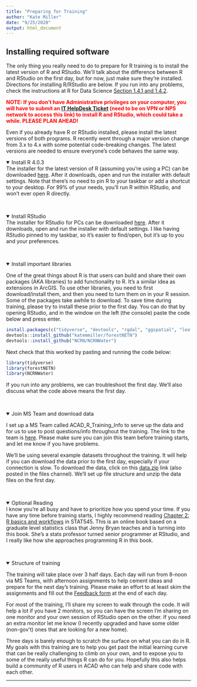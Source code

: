 ```yaml
---
title: "Preparing for Training"
author: "Kate Miller"
date: "9/25/2020"
output: html_document
---
```

<h2>Installing required software</h2>
The only thing you really need to do to prepare for R training is to install the latest version of R and RStudio. We'll talk about the difference between R and RStudio on the first day, but for now, just make sure they're installed. Directions for installing R/RStudio are below. If you run into any problems, check the instructions at R for Data Science <a href="https://r4ds.had.co.nz/introduction.html#prerequisites">Section 1.4.1 and 1.4.2</a>. 

<b style="color:red">NOTE: If you don't have Administrative privileges on your computer, you will have to submit an <a href="https://npshelpdesk.nps.gov/">IT HelpDesk Ticket</a> (need to be on VPN or NPS network to access this link) to install R and RStudio, which could take a while. PLEASE PLAN AHEAD!</b>  

Even if you already have R or RStudio installed, please install the latest versions of both programs. R recently went through a major version change from 3.x to 4.x with some potential code-breaking changes. The latest versions are needed to ensure everyone's code behaves the same way. 

<details open><summary class='drop'>Install R 4.0.3</summary>
The installer for the latest version of R (assuming you're using a PC) can be downloaded <a href="https://cran.r-project.org/bin/windows/base/R-4.0.3-win.exe">here</a>. After it downloads, open and run the installer with default settings. Note that there's no need to pin R to your taskbar or add a shortcut to your desktop. For 99% of your needs, you'll run R within RStudio, and won't ever open R directly.
</details>
<br>

<details open><summary class='drop'>Install RStudio</summary>
The installer for RStudio for PCs can be downloaded <a href="https://download1.rstudio.org/desktop/windows/RStudio-1.3.1093.exe">here</a>. After it downloads, open and run the installer with default settings. I like having RStudio pinned to my taskbar, so it's easier to find/open, but it's up to you and your preferences.
</details>
<br>

<details open><summary class='drop'>Install important libraries</summary>
One of the great things about R is that users can build and share their own packages (AKA libraries) to add functionality to R. It's a similar idea as extensions in ArcGIS. To use other libraries, you need to first download/install them, and then you need to turn them on in your R session. Some of the packages take awhile to download. To save time during training, please try to install these prior to the first day. You can do that by opening RStudio, and in the window on the left (the console) paste the code below and press enter.

```r
install.packages(c("tidyverse", "devtools", "rgdal", "ggspatial", "leaflet"))
devtools::install_github("katemmiller/forestNETN")
devtools::install_github("NCRN/NCRNWater")
```

Next check that this worked by pasting and running the code below:
```r
library(tidyverse)
library(forestNETN)
library(NCRNWater)
```

If you run into any problems, we can troubleshoot the first day. We'll also discuss what the code above means the first day.
</details>
<br>

<details open><summary class='drop'>Join MS Team and download data</summary>
I set up a MS Team called ACAD_R_Training_Info to serve up the data and for us to use to post questions/info throughout the training. The link to the team is <a href="https://teams.microsoft.com/l/team/19%3a922d93279b8e495791b7658a624defec%40thread.skype/conversations?groupId=97be0c48-26ec-4d45-bd5b-e06a315ddb0a&tenantId=0693b5ba-4b18-4d7b-9341-f32f400a5494">here</a>. Please make sure you can join this team before training starts, and let me know if you have problems. 

We'll be using several example datasets throughout the training. It will help if you can download the data prior to the first day, especially if your connection is slow. To download the data, click on this <a href="https://doimspp.sharepoint.com/sites/ACAD_R_Training_Info/Shared%20Documents/General/data.zip">data.zip</a> link (also posted in the files channel). We'll set up file structure and unzip the data files on the first day. 
</details>
<br>

<details open><summary class='drop'>Optional Reading</summary>
I know you're all busy and have to prioritize how you spend your time. If you have any time before training starts, I highly recommend reading <a href="https://stat545.com/r-basics.html">Chapter 2: R basics and workflows</a> in STAT545. This is an online book based on a graduate level statistics class that Jenny Bryan teaches and is turning into this book. She's a stats professor turned senior programmer at RStudio, and I really like how she approaches programming R in this book. 
</details>
<br>

<details open><summary class='drop'>Structure of training</summary>
The training will take place over 3 half days. Each day will run from 8-noon via MS Teams, with afternoon assignments to help cement ideas and prepare for the next day's training. Please make an effort to at least skim the assignments and fill out the <a href="https://forms.office.com/Pages/DesignPage.aspx#FormId=urWTBhhLe02TQfMvQApUlFh5GkMREZNMjYcWk1MpLQ9UMEZDT0g4TEZKWkNBWk1aWjZVU0NLVFJTVy4u&Preview=%7B%22PreviousTopView%22%3A%22None%22%7D&TopView=Preview">Feedback form</a> at the end of each day. 

For most of the training, I'll share my screen to walk through the code. It will help a lot if you have 2 monitors, so you can have the screen I'm sharing on one monitor and your own session of RStudio open on the other. If you need an extra monitor let me know (I recently upgraded and have some older (non-gov't) ones that are looking for a new home). 

Three days is barely enough to scratch the surface on what you can do in R. My goals with this training are to help you get past the initial learning curve that can be really challenging to climb on your own, and to expose you to some of the really useful things R can do for you. Hopefully this also helps build a community of R users in ACAD who can help and share code with each other. 

</details>
<hr>

